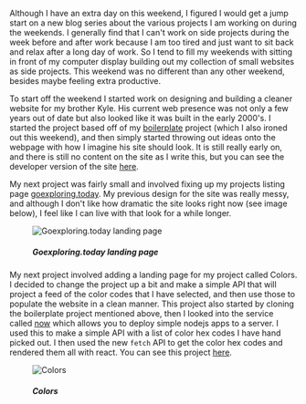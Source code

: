 Although I have an extra day on this weekend, I figured I would get a jump start on a new blog series about the various projects I am working on during the weekends. I generally find that I can't work on side projects during the week before and after work because I am too tired and just want to sit back and relax after a long day of work. So I tend to fill my weekends with sitting in front of my computer display building out my collection of small websites as side projects. This weekend was no different than any other weekend, besides maybe feeling extra productive.

To start off the weekend I started work on designing and building a cleaner website for my brother Kyle. His current web presence was not only a few years out of date but also looked like it was built in the early 2000's. I started the project based off of my [boilerplate](https://goexploring.today/boilerplate) project (which I also ironed out this weekend), and then simply started throwing out ideas onto the webpage with how I imagine his site should look. It is still really early on, and there is still no content on the site as I write this, but you can see the developer version of the site [here](https://goexploring.today/kh-photography).

My next project was fairly small and involved fixing up my projects listing page [goexploring.today](https://goexploring.today). My previous design for the site was really messy, and although I don't like how dramatic the site looks right now (see image below), I feel like I can live with that look for a while longer.

<figure class="figure">
<img src="../../../../../static/images/posts/goexploring.png" alt="Goexploring.today landing page" class="img">
<figcaption class="horizontal--center">
    <h5>Goexploring.today landing page</h5>
</figcaption>
</figure>

My next project involved adding a landing page for my project called Colors. I decided to change the project up a bit and make a simple API that will project a feed of the color codes that I have selected, and then use those to populate the website in a clean manner. This project also started by cloning the boilerplate project mentioned above, then I looked into the service called [now](https://zeit.co/now) which allows you to deploy simple nodejs apps to a server. I used this to make a simple API with a list of color hex codes I have hand picked out. I then used the new `fetch` API to get the color hex codes and rendered them all with react. You can see this project [here](https://goexploring.today/colors).

<figure class="figure">
<img src="../../../../../static/images/posts/colors.png" alt="Colors" class="img">
<figcaption class="horizontal--center">
    <h5>Colors</h5>
</figcaption>
</figure>
